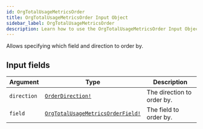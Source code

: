 ```yaml
---
id: OrgTotalUsageMetricsOrder
title: OrgTotalUsageMetricsOrder Input Object
sidebar_label: OrgTotalUsageMetricsOrder
description: Learn how to use the OrgTotalUsageMetricsOrder Input Object for Builder's API.
---
```


Allows specifying which field and direction to order by.

## Input fields

| Argument    | Type                                                                                    | Description                |
| ----------- | --------------------------------------------------------------------------------------- | -------------------------- |
| `direction` | [`OrderDirection!`](/composer/builder/api/schema/enum/OrderDirection.mdx)                                 | The direction to order by. |
| `field`     | [`OrgTotalUsageMetricsOrderField!`](/composer/builder/api/schema/enum/OrgTotalUsageMetricsOrderField.mdx) | The field to order by.     |
